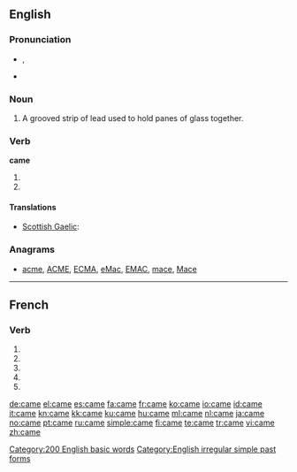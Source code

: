 {{wikipedia|Came (disambiguation)}}
{{also|camé}}
==English==

{{rank|those|own|old|106|came|men|come|without}}

===Pronunciation===
* {{IPA|/keɪm/}}, {{SAMPA|/keIm/}}
* {{audio|en-us-came.ogg|Audio (US)}}
*: {{rhymes|eɪm}}

===Noun===
{{en-noun}}

# A grooved strip of lead used to hold panes of glass together.

===Verb===
'''came'''

# {{simple past of|[[come]]}}
# {{simple past of|[[cum]]}}

====Translations====
{{trans-top|simple past of come}}
* [[Scottish Gaelic]]: {{t|gd| thàinig|xs=Scottish Gaelic}}
{{trans-mid}}
{{trans-bottom}}

{{trans-top|simple past of cum}}
{{trans-mid}}
{{trans-bottom}}

===Anagrams===
* {{alphagram|acem}} [[acme#English|acme]], [[ACME#English|ACME]], [[ECMA#English|ECMA]], [[eMac#English|eMac]], [[EMAC#English|EMAC]], [[mace#English|mace]], [[Mace#English|Mace]]

[[Category:200 English basic words]]
[[Category:English irregular simple past forms]]

----

==French==

===Verb===
{{fr-verb form}}

# {{conjugation of|camer||1|s|pres|ind|lang=fr}}
# {{conjugation of|camer||3|s|pres|ind|lang=fr}}
# {{conjugation of|camer||1|s|pres|sub|lang=fr}}
# {{conjugation of|camer||1|s|pres|sub|lang=fr}}
# {{conjugation of|camer||2|s|imp|lang=fr}}


[[de:came]]
[[el:came]]
[[es:came]]
[[fa:came]]
[[fr:came]]
[[ko:came]]
[[io:came]]
[[id:came]]
[[it:came]]
[[kn:came]]
[[kk:came]]
[[ku:came]]
[[hu:came]]
[[ml:came]]
[[nl:came]]
[[ja:came]]
[[no:came]]
[[pt:came]]
[[ru:came]]
[[simple:came]]
[[fi:came]]
[[te:came]]
[[tr:came]]
[[vi:came]]
[[zh:came]]